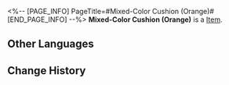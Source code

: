 <%-- [PAGE_INFO]
PageTitle=#Mixed-Color Cushion (Orange)#
[END_PAGE_INFO] --%>
{{Item Infobox
|id          = 292001
|image       = Item Mixed-Color Cushion (Orange).png{{subst:void|<!--$UPLOAD:<<SpriteOutput/ItemFigures/292001.png>-<Item Mixed-Color Cushion (Orange).png>-<Item Icons>>-->}}
|type        = 
|invCategory = 
|rarity      = 4
|effect      = 
|description = A simple mixed-color cushion with a parting in the center and orange highlights. Protects your lumbar health.
}}
{{Description|''"The color stands out, but your lumbar shouldn't."''}}
'''Mixed-Color Cushion (Orange)''' is a [[Item]].

==Other Languages==
{{Other Languages
|en   = Mixed-Color Cushion (Orange)
|zhs  = 拼色靠枕（橙）
|zht  = 拼色靠枕（橙）
|ja   = カラーブロッククッション（オレンジ）
|ko   = 컬러 배색 쿠션(주황색)
|es   = Almohadón anaranjado
|fr   = Coussin orange
|ru   = Разноцветная подушка (оранжевая)
|th   = หมอนอิง (ส้ม)
|vi   = Gối Tựa Ghép Màu (Cam)
|de   = Farbenfrohes Kissen (Orange)
|id   = Bantal Warna Campur (Jingga)
|pt   = Almofada de Diversas Cores (Laranja)
}}

==Change History==
{{Change History|2.7}}